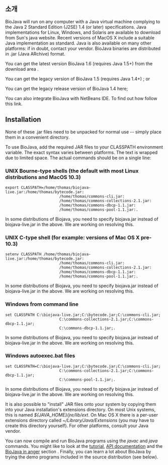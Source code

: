 == 소개 ==
BioJava will run on any computer with a Java virtual machine complying to the Java 2 Standard Edition (J2SE) 1.4 (or later) specifications. Java implementations for Linux, Windows, and Solaris are available to download from Sun's java website. Recent versions of MacOS X include a suitable Java implementation as standard. Java is also available on many other platforms: if in doubt, contact your vendor. BioJava binaries are distributed in .jar (Java ARchive) format.

You can get the latest version BioJava 1.6 (requires Java 1.5+) from the download area .

You can get the legacy version of BioJava 1.5 (requires Java 1.4+) ; or

You can get the legacy release version of BioJava 1.4 here;

You can also integrate BioJava with NetBeans IDE. To find out how follow this link.

== Installation ==

None of these .jar files need to be unpacked for normal use -- simply place them in a convenient directory.

To use BioJava, add the required JAR files to your CLASSPATH environment variable. The exact syntax varies between platforms. The text is wrapped due to limited space. The actual commands should be on a single line:

=== UNIX Bourne-type shells (the default with most Linux distributions and MacOS 10.3) ===

 export CLASSPATH=/home/thomas/biojava-live.jar:/home/thomas/bytecode.jar:
                         /home/thomas/commons-cli.jar:
                         /home/thomas/commons-collections-2.1.jar:
                         /home/thomas/commons-dbcp-1.1.jar:
                         /home/thomas/commons-pool-1.1.jar:.

In some distributions of Biojava, you need to specify biojava.jar instead of biojava-live.jar in the above. We are working on resolving this.

=== UNIX C-type shell (for example: versions of Mac OS X pre-10.3)===

 setenv CLASSPATH /home/thomas/biojava-live.jar:/home/thomas/bytecode.jar:
                         /home/thomas/commons-cli.jar:
                         /home/thomas/commons-collections-2.1.jar:
                         /home/thomas/commons-dbcp-1.1.jar:
                         /home/thomas/commons-pool-1.1.jar:.

In some distributions of Biojava, you need to specify biojava.jar instead of biojava-live.jar in the above. We are working on resolving this.

=== Windows from command line ===

 set CLASSPATH C:\biojava-live.jar;C:\bytecode.jar;C:\commons-cli.jar;
                         C:\commons-collections-2.1.jar;C:\commons-dbcp-1.1.jar;
                         C:\commons-dbcp-1.1.jar;.

In some distributions of Biojava, you need to specify biojava.jar instead of biojava-live.jar in the above. We are working on resolving this.

=== Windows autoexec.bat files ===

 set CLASSPATH=C:\biojava-live.jar;C:\bytecode.jar;C:\commons-cli.jar;
                         C:\commons-collections-2.1.jar;C:\commons-dbcp-1.1.jar;
                         C:\commons-pool-1.1.jar;.

In some distributions of Biojava, you need to specify biojava.jar instead of biojava-live.jar in the above. We are working on resolving this.

It is also possible to "install" JAR files onto your system by copying them into your Java installation's extensions directory. On most Unix systems, this is named ''${JAVA_HOME}/jre/lib/ext''. On Mac OS X there is a per-user extensions directory called ''~/Library/Java/Extensions'' (you may have to create this directory yourself). For other platforms, consult your Java vendor.

You can now compile and run BioJava programs using the ''javac'' and ''java'' commands. You might like to look at the [[BioJava:Tutorial|tutorial]], [http://www.biojava.org/docs/api15b/index.html API documentation] and the [[BioJava:Cookbook |BioJava in anger]] section . Finally, you can learn a lot about BioJava by trying the demo programs included in the source distribution (see below).